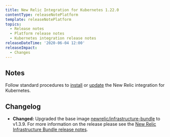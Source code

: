 ```yaml
---
title: New Relic Integration for Kubernetes 1.22.0
contentType: releaseNotePlatform
template: releaseNotePlatform
topics:
  - Release notes
  - Platform release notes
  - Kubernetes integration release notes
releaseDateTime: '2020-06-04 12:00'
releaseImpact:
  - Changes
---
```


## Notes

Follow standard procedures to [install](/docs/integrations/host-integrations/host-integrations-list/kubernetes-monitoring-integration#install) or [update](/docs/integrations/host-integrations/host-integrations-list/kubernetes-monitoring-integration#update) the New Relic integration for Kubernetes.

## Changelog

* **Changed:** Upgraded the base image [newrelic/infrastructure-bundle](https://github.com/newrelic/infrastructure-bundle "Link opens in a new window.") to v1.3.9. For more information on the release please see the [New Relic Infrastructure Bundle release notes](https://github.com/newrelic/infrastructure-bundle/releases/tag/1.3.9).
